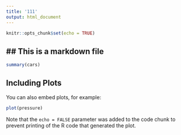 ```yaml
---
title: '111'
output: html_document
---
```


```r
knitr::opts_chunk$set(echo = TRUE)
```

## ## This is a markdown file

```r
summary(cars)
```

## Including Plots

You can also embed plots, for example:

```r
plot(pressure)
```

Note that the `echo = FALSE` parameter was added to the code chunk to prevent printing of the R code that generated the plot.
